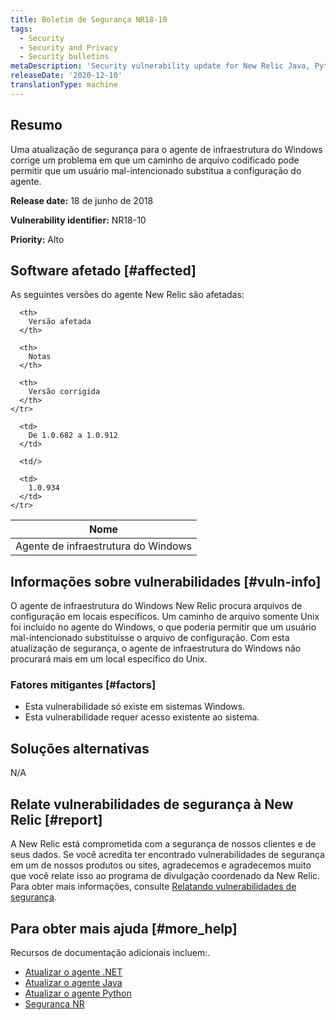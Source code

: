 ```yaml
---
title: Boletim de Segurança NR18-10
tags:
  - Security
  - Security and Privacy
  - Security bulletins
metaDescription: 'Security vulnerability update for New Relic Java, Python, and .NET agents.'
releaseDate: '2020-12-10'
translationType: machine
---
```


## Resumo

Uma atualização de segurança para o agente de infraestrutura do Windows corrige um problema em que um caminho de arquivo codificado pode permitir que um usuário mal-intencionado substitua a configuração do agente.

<DoNotTranslate>**Release date:**</DoNotTranslate> 18 de junho de 2018

<DoNotTranslate>**Vulnerability identifier:**</DoNotTranslate> NR18-10

<DoNotTranslate>**Priority:**</DoNotTranslate> Alto

## Software afetado [#affected]

As seguintes versões do agente New Relic são afetadas:

<table>
  <thead>
    <tr>
      <th>
        Nome
      </th>

      <th>
        Versão afetada
      </th>

      <th>
        Notas
      </th>

      <th>
        Versão corrigida
      </th>
    </tr>
  </thead>

  <tbody>
    <tr>
      <td>
        Agente de infraestrutura do Windows
      </td>

      <td>
        De 1.0.682 a 1.0.912
      </td>

      <td/>

      <td>
        1.0.934
      </td>
    </tr>
  </tbody>
</table>

## Informações sobre vulnerabilidades [#vuln-info]

O agente de infraestrutura do Windows New Relic procura arquivos de configuração em locais específicos. Um caminho de arquivo somente Unix foi incluído no agente do Windows, o que poderia permitir que um usuário mal-intencionado substituísse o arquivo de configuração. Com esta atualização de segurança, o agente de infraestrutura do Windows não procurará mais em um local específico do Unix.

### Fatores mitigantes [#factors]

* Esta vulnerabilidade só existe em sistemas Windows.
* Esta vulnerabilidade requer acesso existente ao sistema.

## Soluções alternativas

N/A

## Relate vulnerabilidades de segurança à New Relic [#report]

A New Relic está comprometida com a segurança de nossos clientes e de seus dados. Se você acredita ter encontrado vulnerabilidades de segurança em um de nossos produtos ou sites, agradecemos e agradecemos muito que você relate isso ao programa de divulgação coordenado da New Relic. Para obter mais informações, consulte [Relatando vulnerabilidades de segurança](/docs/security/new-relic-security/data-privacy/reporting-security-vulnerabilities).

## Para obter mais ajuda [#more_help]

Recursos de documentação adicionais incluem:.

* [Atualizar o agente .NET](/docs/agents/net-agent/installation/update-net-agent)
* [Atualizar o agente Java](/docs/agents/java-agent/installation/upgrade-java-agent)
* [Atualizar o agente Python](/docs/agents/python-agent/installation-configuration/upgrade-python-agent)
* [Segurança NR](https://newrelic.com/security)